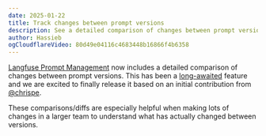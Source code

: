 ```yaml
---
date: 2025-01-22
title: Track changes between prompt versions
description: See a detailed comparison of changes between prompt versions. Optionally, you can also review changes before creating a new prompt version.
author: Hassieb
ogCloudflareVideo: 80d49e04116c4683448b16866f4b6358
---
```



<ChangelogHeader />

[Langfuse Prompt Management](/docs/prompt-management/get-started) now includes a detailed comparison of changes between prompt versions. This has been a [long-awaited](https://github.com/orgs/langfuse/discussions/1105) feature and we are excited to finally release it based on an initial contribution from [@chrispe](https://github.com/chrispe).

These comparisons/diffs are especially helpful when making lots of changes in a larger team to understand what has actually changed between versions.
